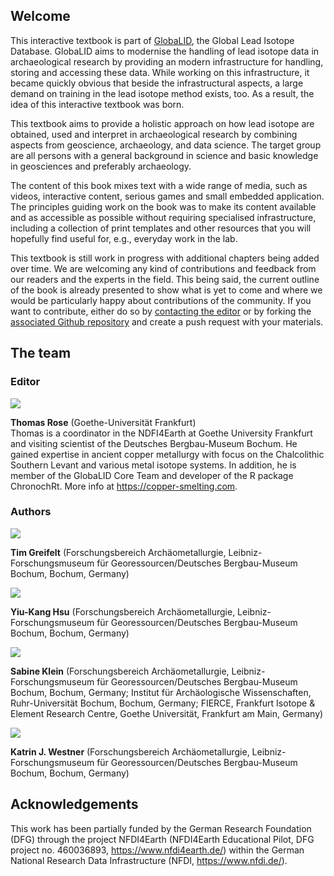 ## Welcome {.unnumbered}
This interactive textbook is part of  [GlobaLID](), the Global Lead Isotope Database. GlobaLID aims to modernise the handling of lead isotope data in archaeological research by providing an modern infrastructure for handling, storing and accessing these data. While working on this infrastructure, it became quickly obvious that beside the infrastructural aspects, a large demand on training in the lead isotope method exists, too. As a result, the idea of this interactive textbook was born.

This textbook aims to provide a holistic approach on how lead isotope are obtained, used and interpret in archaeological research by combining aspects from geoscience, archaeology, and data science. The target group are all persons with a general background in science and basic knowledge in geosciences and preferably archaeology. 

The content of this book mixes text with a wide range of media, such as videos, interactive content, serious games and small embedded application. The principles guiding work on the book was to make its content available and as accessible as possible without requiring specialised infrastructure, including a collection of print templates and other resources that you will hopefully find useful for, e.g., everyday work in the lab.  

This textbook is still work in progress with additional chapters being added over time. We are welcoming any kind of contributions and feedback from our readers and the experts in the field. This being said, the current outline of the book is already presented to show what is yet to come and where we would be particularly happy about contributions of the community. If you want to contribute, either do so by [contacting the editor](mailto:globalid@bergbaumuseum.de) or by forking the [associated Github repository](https://github.com/archmetalDBM/GlobaLID-Edu) and create a push request with your materials. 

## The team

### Editor

::: {layout="[ 15 , 85 ]"}

::: {#column-image}
![](assets/TRose.png)
:::

::: {#column-text}
**Thomas Rose** (Goethe-Universität Frankfurt) <br> Thomas is a coordinator in the NDFI4Earth at Goethe University Frankfurt and visiting scientist of the Deutsches Bergbau-Museum Bochum. He gained expertise in ancient copper metallurgy with focus on the Chalcolithic Southern Levant and various metal isotope systems. In addition, he is member of the GlobaLID Core Team and developer of the R package ChronochRt. More info at <https://copper-smelting.com>.
::: 

:::


### Authors 

::: {layout="[ 15 , 85 ]"}

::: {#column-image}
![](cover.png)
:::

::: {#column-text}
**Tim Greifelt** (Forschungsbereich Archäometallurgie, Leibniz-Forschungsmuseum für Georessourcen/Deutsches Bergbau-Museum Bochum, Bochum, Germany)
::: 

:::


::: {layout="[ 15 , 85 ]"}

::: {#column-image}
![](assets/Y-KHsu.png)
:::

::: {#column-text}
**Yiu-Kang Hsu** (Forschungsbereich Archäometallurgie, Leibniz-Forschungsmuseum für Georessourcen/Deutsches Bergbau-Museum Bochum, Bochum, Germany)
::: 

:::

::: {layout="[ 15 , 85 ]"}

::: {#column-image}
![](assets/SKlein.png)
:::

::: {#column-text}
**Sabine Klein** (Forschungsbereich Archäometallurgie, Leibniz-Forschungsmuseum für Georessourcen/Deutsches Bergbau-Museum Bochum, Bochum, Germany; Institut für Archäologische Wissenschaften, Ruhr-Universität Bochum, Bochum, Germany; FIERCE, Frankfurt Isotope & Element Research Centre, Goethe Universität, Frankfurt am Main, Germany)
::: 

:::

::: {layout="[ 15 , 85 ]"}

::: {#column-image}
![](assets/KWestner.png)
:::

::: {#column-text}
**Katrin J. Westner** (Forschungsbereich Archäometallurgie, Leibniz-Forschungsmuseum für Georessourcen/Deutsches Bergbau-Museum Bochum, Bochum, Germany)
::: 

:::

## Acknowledgements 
This work has been partially funded by the German Research Foundation (DFG) through the project NFDI4Earth (NFDI4Earth Educational Pilot, DFG project no. 460036893, <https://www.nfdi4earth.de/>) within the German National Research Data Infrastructure (NFDI, <https://www.nfdi.de/>). 
